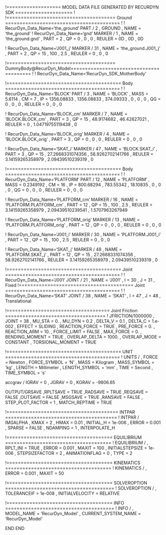 ﻿!=================== MODEL DATA FILE GENERATED BY RECURDYN SDK ====================
!
!====================================== Ground ========================================
!
!                         RecurDyn_Data_Name='the_ground'
PART / 2 , GROUND
, NAME = 'the_ground'
!                         RecurDyn_Data_Name='gnd'
MARKER / 1
, NAME = 'the_ground.gnd'
, PART = 2
, QP = 0 , 0 , 0
, REULER = 0D , 0D , 0D
 
 


!                         RecurDyn_Data_Name='J001_j'
MARKER / 31
, NAME = 'the_ground.J001_j'
, PART = 2
, QP = 15 , 100 , 2.5
, REULER = 0 , 0 , 0
 
 
!====================================== DummyBody@RecurDyn_Model========================================
!
!                         RecurDyn_Data_Name='RecurDyn_SDK_MotherBody'


!======================================== Body ========================================
!
!                         RecurDyn_Data_Name='BLOCK'
PART / 3
, NAME = 'BLOCK'
, MASS = 5.6114
, CM = 7
, IP = 1356.08833 , 1356.08833 , 374.09333
, 0 , 0 , 0
, QG = 0 , 0 , 0
, REULER = 0 , 0 , 0
 
 
!                         RecurDyn_Data_Name='BLOCK_cm'
MARKER / 7
, NAME = 'BLOCK.BLOCK_cm'
, PART = 3
, QP = 15 , 48.9174682 , 46.42627021
, REULER = 0 , 1.04719755119438 , 0
 
 
!                         RecurDyn_Data_Name='BLOCK_orig'
MARKER / 4
, NAME = 'BLOCK.BLOCK_orig'
, PART = 3
, QP = 0 , 0 , 0
, REULER = 0 , 0 , 0
 
 
!                         RecurDyn_Data_Name='SKAT_i'
MARKER / 47
, NAME = 'BLOCK.SKAT_i'
, PART = 3
, QP = 15 , 27.2668331074356 , 58.9262702141766
, REULER = 3.14159265358979 , 2.09439510239319 , 0
 
 
!======================================== Body ========================================
!
!                         RecurDyn_Data_Name='PLATFORM'
PART / 12
, NAME = 'PLATFORM'
, MASS = 0.2349192
, CM = 16
, IP = 800.68294 , 783.55342 , 18.10835
, 0 , 0 , 0
, QG = 0 , 0 , 0
, REULER = 0 , 0 , 0
 
 
!                         RecurDyn_Data_Name='PLATFORM_cm'
MARKER / 16
, NAME = 'PLATFORM.PLATFORM_cm'
, PART = 12
, QP = 15 , 100 , 2.5
, REULER = 3.14159265358979 , 2.09439510239541 , 1.5707963267949
 
 
!                         RecurDyn_Data_Name='PLATFORM_orig'
MARKER / 13
, NAME = 'PLATFORM.PLATFORM_orig'
, PART = 12
, QP = 0 , 0 , 0
, REULER = 0 , 0 , 0
 
 
!                         RecurDyn_Data_Name='J001_i'
MARKER / 30
, NAME = 'PLATFORM.J001_i'
, PART = 12
, QP = 15 , 100 , 2.5
, REULER = 0 , 0 , 0
 
 
!                         RecurDyn_Data_Name='SKAT_j'
MARKER / 48
, NAME = 'PLATFORM.SKAT_j'
, PART = 12
, QP = 15 , 27.2668331074356 , 58.9262702141766
, REULER = 3.14159265358979 , 2.09439510239319 , 0
 
 
!======================================== Joint ========================================
!
!                         RecurDyn_Data_Name='J001'
JOINT / 21
, NAME = 'J001'
, I = 30
, J = 31
, Fixed
!======================================== Joint ========================================
!
!                         RecurDyn_Data_Name='SKAT'
JOINT / 38
, NAME = 'SKAT'
, I = 47
, J = 48
, Translational
 
 
!==================================== Joint Friction ===================================
!
JFRICTION/1000000
, JOINT = 38
, MU_STA = 0.
, MU_DYN = 0.2
, DELTA_V = 0.1
, DELTA_C = 1.e-002
, EFFECT = SLIDING
, REACTION_FORCE = TRUE
, PRE_FORCE = 0.
, REACTION_ARM = 10.
, FORCE_LIMIT = FALSE
, MAX_FORCE = 0.
, BENDING_MOMENT = TRUE
, OVERLAP_DELTA = 1000.
, OVERLAP_MODE = CONSTANT
, TORSIONAL_MOMENT = TRUE
 
 
!======================================== UNIT ========================================
!
UNITS / 
, FORCE = Newton
, FORCE_SYMBOL = 'N'
, MASS = Kilogram
, MASS_SYMBOL = 'kg'
, LENGTH = Millimeter
, LENGTH_SYMBOL = 'mm'
, TIME = Second
, TIME_SYMBOL = 's'


accgrav /  IGRAV = 0
, JGRAV = 0
, KGRAV = -9806.65


OUTPUT/GRSAVE
,RPLTSAVE = TRUE
,RADSAVE = TRUE
,REQSAVE = FALSE
,OUTSAVE = FALSE
,MSGSAVE = TRUE
,RANSAVE = FALSE
, STEP_PLOT_FACTOR = 1
, MATCH_REPTIME = TRUE


!======================================= INTPAR =======================================
!
INTPAR / IMGALPHA
, KMAX = 2
, HMAX = 0.01
, INITIAL_H = 1e-006
, ERROR = 0.001
, SPARSE = FALSE
, NDAMPING = 1
, INTERPOLATE_H


!===================================== EQUILIBRIUM =====================================
!
EQUILIBRIUM /
, RPLT_INI = TRUE
, ERROR = 0.001
, MAXIT = 100
, INITIALSTEPSIZE = 1e-006
, STEPSIZEFACTOR = 2
, ANIMATIONFLAG = 0
, TYPE = 2


!===================================== KINEMATICS =====================================
!
KINEMATICS /
, ERROR = 0.001
, MAXIT = 50




!===================================== SOLVEROPTION ======================================
!
SOLVEROPTION /
, TOLERANCEIF  = 1e-008
, INITIALVELOCITY  = RELATIVE


!===================================== INFO ======================================
!
INFO /
, MODEL_NAME = 'RecurDyn_Model'
, CURRENT_SYSTEM_NAME = 'RecurDyn_Model'


END
END

